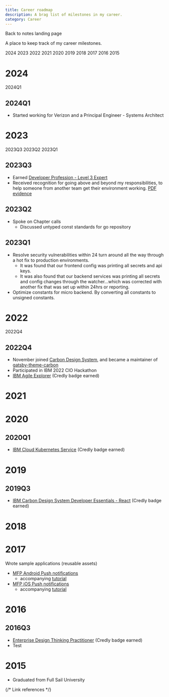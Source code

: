 ```yaml
---
title: Career roadmap
description: A brag list of milestones in my career.
category: Career
---
```



Back to notes <Link to="/notes">landing page</Link>

<NotesNav />

<PageDescription>

A place to keep track of my career milestones.

</PageDescription>

<AnchorLinks>
  <AnchorLink>2024</AnchorLink>
  <AnchorLink>2023</AnchorLink>
  <AnchorLink>2022</AnchorLink>
  <AnchorLink>2021</AnchorLink>
  <AnchorLink>2020</AnchorLink>
  <AnchorLink>2019</AnchorLink>
  <AnchorLink>2018</AnchorLink>
  <AnchorLink>2017</AnchorLink>
  <AnchorLink>2016</AnchorLink>
  <AnchorLink>2015</AnchorLink>
</AnchorLinks>

# 2024

<AnchorLinks small>
  <AnchorLink>2024Q1</AnchorLink>
</AnchorLinks>

## 2024Q1

- Started working for Verizon and a Principal Engineer - Systems Architect

# 2023

<AnchorLinks small>
  <AnchorLink>2023Q3</AnchorLink>
  <AnchorLink>2023Q2</AnchorLink>
  <AnchorLink>2023Q1</AnchorLink>
</AnchorLinks>

## 2023Q3

- Earned [Developer Profession - Level 3 Expert](https://www.credly.com/badges/01f77238-4e0d-406b-a2e1-b94ab3d27ef3/public_url)
- Received recognition for going above and beyond my responsibilities, to help someone from another team get their environment working. [PDF evidence](./images/2023/IBMRecognition-20230925.pdf)

## 2023Q2

- Spoke on Chapter calls
  - Discussed untyped const standards for go repository

## 2023Q1

- Resolve security vulnerabilities within 24 turn around all the way through a hot fix to production environments.
  - It was found that our frontend config was printing all secrets and api keys.
  - It was also found that our backend services was printing all secrets and config changes through the watcher...which was corrected with another fix that was set up within 24hrs or reporting.
- Optimize constants for micro backend. By converting all constants to unsigned constants.

# 2022

<AnchorLinks small>
  <AnchorLink>2022Q4</AnchorLink>
</AnchorLinks>

## 2022Q4

- November joined [Carbon Design System][carbon-design-system], and became a maintainer of [gatsby-theme-carbon][gatsby-theme-carbon]
- Participated in IBM 2022 CIO Hackathon
- [IBM Agile Explorer](https://www.credly.com/badges/84c7f84c-eb57-489a-93ce-f0701008b7e3/public_url) (Credly badge earned)

# 2021

# 2020

## 2020Q1

- [IBM Cloud Kubernetes Service](https://www.credly.com/badges/836c8f8f-fdd6-41aa-a310-ca38c0a6e54e/public_url) (Credly badge earned)

# 2019

## 2019Q3

- [IBM Carbon Design System Developer Essentials - React](https://www.credly.com/badges/de8ea4d0-1d49-4084-bc16-3b0a5366d354/public_url) (Credly badge earned)

# 2018

# 2017

Wrote sample applications (reusable assets)

- [MFP Android Push notifications](https://github.ibm.com/MFPSamples/PushNotificationsAndroid)
  - accompanying [tutorial](https://mobilefirstplatform.ibmcloud.com/tutorials/en/foundation/8.0/notifications/)
- [MFP iOS Push notifications](https://github.ibm.com/MFPSamples/PushNotificationsSwift)
  - accompanying [tutorial](https://mobilefirstplatform.ibmcloud.com/tutorials/en/foundation/8.0/notifications/)

# 2016

## 2016Q3

- [Enterprise Design Thinking Practitioner](https://www.credly.com/badges/36ddd342-c057-4624-9738-504cd982d585/public_url) (Credly badge earned)
- <ExternalLink href="https://example.com">Test</ExternalLink>

# 2015

- Graduated from Full Sail University

{/* Link references */}

[carbon-design-system]: https://github.com/carbon-design-system
[gatsby-theme-carbon]: https://github.com/carbon-design-system/gatsby-theme-carbon
